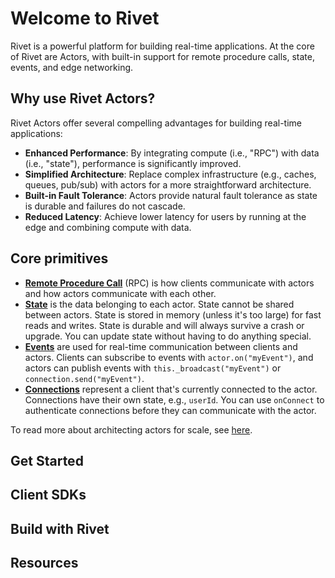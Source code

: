 
# Welcome to Rivet

Rivet is a powerful platform for building real-time applications. At the core of Rivet are Actors, with built-in support for remote procedure calls, state, events, and edge networking.

## Why use Rivet Actors?

Rivet Actors offer several compelling advantages for building real-time applications:

- **Enhanced Performance**: By integrating compute (i.e., "RPC") with data (i.e., "state"), performance is significantly improved.
- **Simplified Architecture**: Replace complex infrastructure (e.g., caches, queues, pub/sub) with actors for a more straightforward architecture.
- **Built-in Fault Tolerance**: Actors provide natural fault tolerance as state is durable and failures do not cascade.
- **Reduced Latency**: Achieve lower latency for users by running at the edge and combining compute with data.

## Core primitives

- [**Remote Procedure Call**](/docs/rpc) (RPC) is how clients communicate with actors and how actors communicate with each other.
- [**State**](/docs/state) is the data belonging to each actor. State cannot be shared between actors. State is stored in memory (unless it's too large) for fast reads and writes. State is durable and will always survive a crash or upgrade. You can update state without having to do anything special.
- [**Events**](/docs/events) are used for real-time communication between clients and actors. Clients can subscribe to events with `actor.on("myEvent")`, and actors can publish events with `this._broadcast("myEvent")` or `connection.send("myEvent")`.
- [**Connections**](/docs/connections) represent a client that's currently connected to the actor. Connections have their own state, e.g., `userId`. You can use `onConnect` to authenticate connections before they can communicate with the actor.

To read more about architecting actors for scale, see [here](/docs/scaling).

## Get Started

<CardGroup>
  <Card title='Initial Setup' href='/docs/setup' />
  <Card title='Actor SDK' href='https://jsr.io/@rivet-gg/actor/doc' target='_blank' />
</CardGroup>

## Client SDKs

<CardGroup>
  <Card title='JavaScript' href='https://jsr.io/@rivet-gg/actor-client' target='_blank' />
  <Card title='TypeScript' href='https://jsr.io/@rivet-gg/actor-client' target='_blank' />
</CardGroup>

## Build with Rivet

<CardGroup>
  <Card title='Create & Manage Actors' href='/docs/manage' />
  <Card title='Remote Procedure Calls' href='/docs/rpc' />
  <Card title='State' href='/docs/state' />
  <Card title='Events' href='/docs/events' />
  <Card title='Scaling & Concurrency' href='/docs/scaling' />
  <Card title='Edge Networking' href='/docs/edge' />
</CardGroup>

## Resources

<CardGroup>
  <Card title='Configuration' href='/docs/config' />
  <Card title='Troubleshooting' href='/docs/troubleshooting' />
  <Card title='FAQ' href='/docs/faq' />
  <Card title='Self-Hosting' href='/docs/self-hosting' />
</CardGroup>
